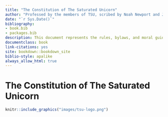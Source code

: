```yaml
--- 
title: "The Constitution of The Saturated Unicorn"
author: "Professed by the members of TSU, scribed by Noah Newport and Jesse Piburn"
date: "`r Sys.Date()`"
bibliography:
- book.bib
- packages.bib
description: This document represents the rules, bylaws, and moral guidance of The Saturated Unicorn
documentclass: book
link-citations: yes
site: bookdown::bookdown_site
biblio-style: apalike
always_allow_html: true
---
```


# The Constitution of The Saturated Unicorn {-}

```r
knitr::include_graphics("images/tsu-logo.png")
```
